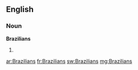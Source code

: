 ==English==

===Noun===
'''Brazilians'''

# {{plural of|[[Brazilian]]}}

[[ar:Brazilians]]
[[fr:Brazilians]]
[[sw:Brazilians]]
[[mg:Brazilians]]